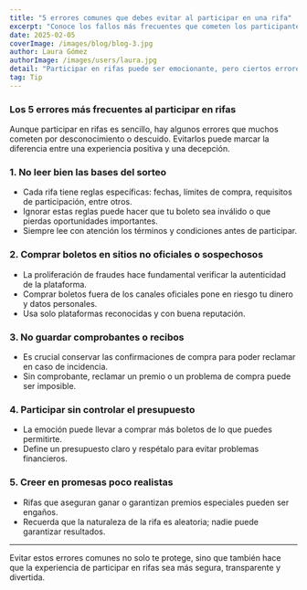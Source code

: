 ---
title: "5 errores comunes que debes evitar al participar en una rifa"
excerpt: "Conoce los fallos más frecuentes que cometen los participantes y cómo evitarlos para tener una experiencia segura y satisfactoria en las rifas."
date: 2025-02-05  
coverImage: /images/blog/blog-3.jpg
author: Laura Gómez
authorImage: /images/users/laura.jpg
detail: "Participar en rifas puede ser emocionante, pero ciertos errores pueden arruinar tu experiencia o reducir tus posibilidades de ganar. Aprende a identificarlos y cómo prevenirlos."
tag: Tip
---

### Los 5 errores más frecuentes al participar en rifas

Aunque participar en rifas es sencillo, hay algunos errores que muchos cometen por desconocimiento o descuido. Evitarlos puede marcar la diferencia entre una experiencia positiva y una decepción.

### 1. No leer bien las bases del sorteo

- Cada rifa tiene reglas específicas: fechas, límites de compra, requisitos de participación, entre otros.
- Ignorar estas reglas puede hacer que tu boleto sea inválido o que pierdas oportunidades importantes.
- Siempre lee con atención los términos y condiciones antes de participar.

### 2. Comprar boletos en sitios no oficiales o sospechosos

- La proliferación de fraudes hace fundamental verificar la autenticidad de la plataforma.
- Comprar boletos fuera de los canales oficiales pone en riesgo tu dinero y datos personales.
- Usa solo plataformas reconocidas y con buena reputación.

### 3. No guardar comprobantes o recibos

- Es crucial conservar las confirmaciones de compra para poder reclamar en caso de incidencia.
- Sin comprobante, reclamar un premio o un problema de compra puede ser imposible.

### 4. Participar sin controlar el presupuesto

- La emoción puede llevar a comprar más boletos de lo que puedes permitirte.
- Define un presupuesto claro y respétalo para evitar problemas financieros.

### 5. Creer en promesas poco realistas

- Rifas que aseguran ganar o garantizan premios especiales pueden ser engaños.
- Recuerda que la naturaleza de la rifa es aleatoria; nadie puede garantizar resultados.

---

Evitar estos errores comunes no solo te protege, sino que también hace que la experiencia de participar en rifas sea más segura, transparente y divertida.
